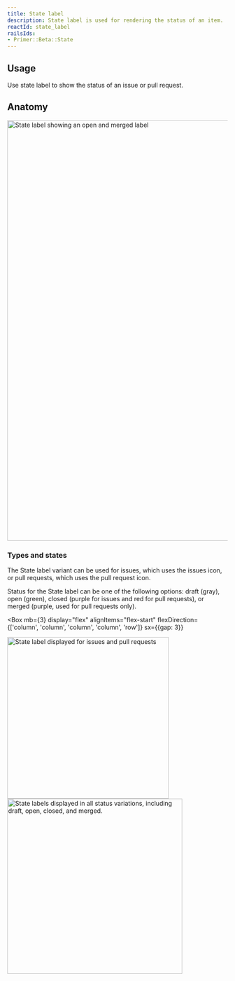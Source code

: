 ```yaml
---
title: State label
description: State label is used for rendering the status of an item.
reactId: state_label
railsIds:
- Primer::Beta::State
---
```



## Usage
Use state label to show the status of an issue or pull request.

## Anatomy
<img
  width="960"
  alt="State label showing an open and merged label"
  src="https://github.com/primer/design/assets/586552/00cadd5f-67df-491a-b4a4-629a25a10188"
/>

### Types and states

The State label variant can be used for issues, which uses the issues icon, or pull requests, which uses the pull request icon. 

Status for the State label can be one of the following options: draft (gray), open (green), closed (purple for issues and red for pull requests), or merged (purple, used for pull requests
 only).

<Box
  mb={3}
  display="flex"
  alignItems="flex-start"
  flexDirection={['column', 'column', 'column', 'column', 'row']}
  sx={{gap: 3}}
>
  <img
    width="369"
    role="presentation"
    alt="State label displayed for issues and pull requests"
    src="https://github.com/primer/design/assets/586552/d779f1ac-e004-4ef7-8c6a-4249b3e394ea"
  />
  <img
    width="400"
    role="presentation"
    alt="State labels displayed in all status variations, including draft, open, closed, and merged."
    src="https://github.com/primer/design/assets/586552/b835e654-9414-462a-8488-af6d447b372c"
  />
</Box>